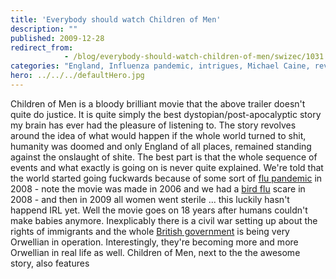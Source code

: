 ```yaml
---
title: 'Everybody should watch Children of Men'
description: ""
published: 2009-12-28
redirect_from: 
            - /blog/everybody-should-watch-children-of-men/swizec/1031
categories: "England, Influenza pandemic, intrigues, Michael Caine, review, Uncategorized"
hero: ../../../defaultHero.jpg
---
```


Children of Men is a bloody brilliant movie that the above trailer doesn't quite do justice. It is quite simply the best dystopian/post-apocalyptic story my brain has ever had the pleasure of listening to. The story revolves around the idea of what would happen if the whole world turned to shit, humanity was doomed and only England of all places, remained standing against the onslaught of shite. The best part is that the whole sequence of events and what exactly is going on is never quite explained. We're told that the world started going fuckwards because of some sort of [flu pandemic](http://en.wikipedia.org/wiki/Influenza_pandemic "Influenza pandemic") in 2008 - note the movie was made in 2006 and we had a [bird flu](http://en.wikipedia.org/wiki/Avian_influenza "Avian influenza") scare in 2008 - and then in 2009 all women went sterile ... this luckily hasn't happend IRL yet. Well the movie goes on 18 years after humans couldn't make babies anymore. Inexplicably there is a civil war setting up about the rights of immigrants and the whole [British government](http://en.wikipedia.org/wiki/Her_Majesty%27s_Government "Her Majesty's Government") is being very Orwellian in operation. Interestingly, they're becoming more and more Orwellian in real life as well. Children of Men, next to the the awesome story, also features

